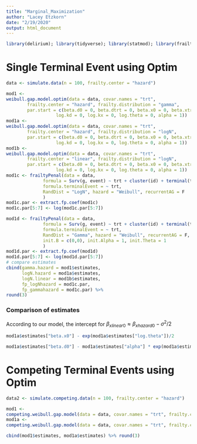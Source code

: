 ```yaml
---
title: "Marginal_Maximization"
author: "Lacey Etzkorn"
date: "2/19/2020"
output: html_document
---
```


```r
library(delirium); library(tidyverse); library(statmod); library(frailtypack)
```

# Single Terminal Event using Optim

```r
data <- simulate.data(n = 100, frailty.center = "hazard")

mod1 <- 
weibull.gap.model.optim(data = data, covar.names = "trt", 
		frailty.center = "hazard", frailty.distribution = "gamma",
		par.start = c(beta.d0 = 0, beta.dtrt = 0, beta.x0 = 0, beta.xtrt = 0,
		           log.kd = 0, log.kx = 0, log.theta = 0, alpha = 1))
mod1a <- 
weibull.gap.model.optim(data = data, covar.names = "trt", 
		frailty.center = "hazard", frailty.distribution = "logN",
		par.start = c(beta.d0 = 0, beta.dtrt = 0, beta.x0 = 0, beta.xtrt = 0,
		           log.kd = 0, log.kx = 0, log.theta = 0, alpha = 1))
mod1b <- 
weibull.gap.model.optim(data = data, covar.names = "trt", 
		frailty.center = "linear", frailty.distribution = "logN",
		par.start = c(beta.d0 = 0, beta.dtrt = 0, beta.x0 = 0, beta.xtrt = 0,
		           log.kd = 0, log.kx = 0, log.theta = 0, alpha = 1))
mod1c <- frailtyPenal(data = data, 
	          formula = Surv(g, event) ~ trt + cluster(id) + terminal(terminal),
	          formula.terminalEvent = ~ trt, 
	          RandDist = "LogN", hazard = "Weibull", recurrentAG = F
	          )
mod1c.par <- extract.fp.coef(mod1c)
mod1c.par[5:7] <- log(mod1c.par[5:7])

mod1d <- frailtyPenal(data = data, 
	          formula = Surv(g, event) ~ trt + cluster(id) + terminal(terminal),
	          formula.terminalEvent = ~ trt, 
	          RandDist = "Gamma", hazard = "Weibull", recurrentAG = F,
	          init.B = c(0,0), init.Alpha = 1, init.Theta = 1
	          )
mod1d.par <- extract.fp.coef(mod1d)
mod1d.par[5:7] <- log(mod1d.par[5:7])
# compare estimates
cbind(gamma.hazard = mod1$estimates, 
      logN.hazard = mod1a$estimates, 
      logN.linear = mod1b$estimates, 
      fp_logNhazard = mod1c.par,
      fp_gammahazard = mod1c.par) %>% 
round(3)
```

### 


### Comparison of estimates

According to our model, the intercept for $\beta_{xlinear0} \approx \beta_{xhazard0} - \sigma^2/2$

```r
mod1a$estimates["beta.x0"] - exp(mod1a$estimates["log.theta"])/2
```

```r
mod1a$estimates["beta.d0"] - mod1a$estimates["alpha"] * exp(mod1a$estimates["log.theta"])/2
```

# Competing Terminal Events using Optim

```r
data2 <- simulate.competing.data(n = 100, frailty.center = "hazard")

mod1 <- 
competing.weibull.gap.model(data = data, covar.names = "trt", frailty.center = "hazard")
mod1a <- 
competing.weibull.gap.model(data = data, covar.names = "trt", frailty.center = "linear")

cbind(mod1$estimates, mod1a$estimates) %>% round(3)
```


